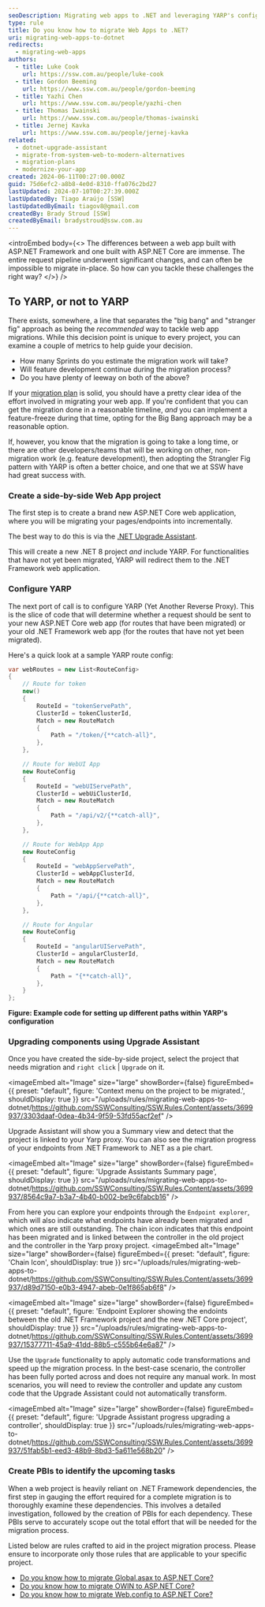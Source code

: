 ```yaml
---
seoDescription: Migrating web apps to .NET and leveraging YARP's configuration and Upgrade Assistant for a seamless transition.
type: rule
title: Do you know how to migrate Web Apps to .NET?
uri: migrating-web-apps-to-dotnet
redirects:
  - migrating-web-apps
authors:
  - title: Luke Cook
    url: https://ssw.com.au/people/luke-cook
  - title: Gordon Beeming
    url: https://www.ssw.com.au/people/gordon-beeming
  - title: Yazhi Chen
    url: https://www.ssw.com.au/people/yazhi-chen
  - title: Thomas Iwainski
    url: https://www.ssw.com.au/people/thomas-iwainski
  - title: Jernej Kavka
    url: https://www.ssw.com.au/people/jernej-kavka
related:
  - dotnet-upgrade-assistant
  - migrate-from-system-web-to-modern-alternatives
  - migration-plans
  - modernize-your-app
created: 2024-06-11T00:27:00.000Z
guid: 75d6efc2-a8b8-4e0d-8310-ffa076c2bd27
lastUpdated: 2024-07-10T00:27:39.000Z
lastUpdatedBy: Tiago Araújo [SSW]
lastUpdatedByEmail: tiagov8@gmail.com
createdBy: Brady Stroud [SSW]
createdByEmail: bradystroud@ssw.com.au
---
```


<introEmbed
  body={<>
The differences between a web app built with ASP.NET Framework and one built with ASP.NET Core are immense. The entire request pipeline underwent significant changes, and can often be impossible to migrate in-place. So how can you tackle these challenges the right way?
  </>}
/>
## To YARP, or not to YARP

There exists, somewhere, a line that separates the "big bang" and "stranger fig" approach as being the _recommended_ way to tackle web app migrations. While this decision point is unique to every project, you can examine a couple of metrics to help guide your decision.

* How many Sprints do you estimate the migration work will take?
* Will feature development continue during the migration process?
* Do you have plenty of leeway on both of the above?

If your [migration plan](/migration-plans) is solid, you should have a pretty clear idea of the effort involved in migrating your web app. If you're confident that you can get the migration done in a reasonable timeline, _and_ you can implement a feature-freeze during that time, opting for the Big Bang approach may be a reasonable option.

If, however, you know that the migration is going to take a long time, or there are other developers/teams that will be working on other, non-migration work (e.g. feature development), then adopting the Strangler Fig pattern with YARP is often a better choice, and one that we at SSW have had great success with.

### Create a side-by-side Web App project

The first step is to create a brand new ASP.NET Core web application, where you will be migrating your pages/endpoints into incrementally.

The best way to do this is via the [.NET Upgrade Assistant](https://dotnet.microsoft.com/en-us/platform/upgrade-assistant).

This will create a new .NET 8 project _and_ include YARP. For functionalities that have not yet been migrated, YARP will redirect them to the .NET Framework web application.

### Configure YARP

The next port of call is to configure YARP (Yet Another Reverse Proxy). This is the slice of code that will determine whether a request should be sent to your new ASP.NET Core web app (for routes that have been migrated) or your old .NET Framework web app (for the routes that have not yet been migrated).

Here's a quick look at a sample YARP route config:

```csharp
var webRoutes = new List<RouteConfig>
{
    // Route for token
    new()
    {
        RouteId = "tokenServePath",
        ClusterId = tokenClusterId,
        Match = new RouteMatch
        {
            Path = "/token/{**catch-all}",
        },
    },

    // Route for WebUI App
    new RouteConfig
    {
        RouteId = "webUIServePath",
        ClusterId = webUiClusterId,
        Match = new RouteMatch
        {
            Path = "/api/v2/{**catch-all}",
        },
    },

    // Route for WebApp App
    new RouteConfig
    {
        RouteId = "webAppServePath",
        ClusterId = webAppClusterId,
        Match = new RouteMatch
        {
            Path = "/api/{**catch-all}",
        },
    },

    // Route for Angular
    new RouteConfig
    {
        RouteId = "angularUIServePath",
        ClusterId = angularClusterId,
        Match = new RouteMatch
        {
            Path = "{**catch-all}",
        },
    }
};

```

**Figure: Example code for setting up different paths within YARP's configuration**

### Upgrading components using Upgrade Assistant

Once you have created the side-by-side project, select the project that needs migration and `right click` | `Upgrade` on it.


<imageEmbed
  alt="Image"
  size="large"
  showBorder={false}
  figureEmbed={{
    preset: "default",
    figure: 'Context menu on the project to be migrated.',
    shouldDisplay: true
  }}
  src="/uploads/rules/migrating-web-apps-to-dotnet/https://github.com/SSWConsulting/SSW.Rules.Content/assets/3699937/3303daaf-0dea-4b34-9f59-53fd55acf2ef"
/>

Upgrade Assistant will show you a Summary view and detect that the project is linked to your Yarp proxy.
You can also see the migration progress of your endpoints from .NET Framework to .NET as a pie chart.


<imageEmbed
  alt="Image"
  size="large"
  showBorder={false}
  figureEmbed={{
    preset: "default",
    figure: 'Upgrade Assistants Summary page',
    shouldDisplay: true
  }}
  src="/uploads/rules/migrating-web-apps-to-dotnet/https://github.com/SSWConsulting/SSW.Rules.Content/assets/3699937/8564c9a7-b3a7-4b40-b002-be9c6fabcb16"
/>

From here you can explore your endpoints through the `Endpoint explorer`, which will also indicate what endpoints have already been migrated and which ones are still outstanding.
The chain icon indicates that this endpoint has been migrated and is linked between the controller in the old project and the controller in the Yarp proxy project. 
<imageEmbed
  alt="Image"
  size="large"
  showBorder={false}
  figureEmbed={{
    preset: "default",
    figure: 'Chain Icon',
    shouldDisplay: true
  }}
  src="/uploads/rules/migrating-web-apps-to-dotnet/https://github.com/SSWConsulting/SSW.Rules.Content/assets/3699937/d89d7150-e0b3-4947-abeb-0e1f865ab6f8"
/>


<imageEmbed
  alt="Image"
  size="large"
  showBorder={false}
  figureEmbed={{
    preset: "default",
    figure: 'Endpoint Explorer showing the endoints between the old .NET Framework project and the new .NET Core project',
    shouldDisplay: true
  }}
  src="/uploads/rules/migrating-web-apps-to-dotnet/https://github.com/SSWConsulting/SSW.Rules.Content/assets/3699937/15377711-45a9-41dd-88b5-c555b64e6a87"
/>

Use the `Upgrade` functionality to apply automatic code transformations and speed up the migration process.
In the best-case scenario, the controller has been fully ported across and does not require any manual work.
In most scenarios, you will need to review the controller and update any custom code that the Upgrade Assistant could not automatically transform.


<imageEmbed
  alt="Image"
  size="large"
  showBorder={false}
  figureEmbed={{
    preset: "default",
    figure: 'Upgrade Assistant progress upgrading a controller',
    shouldDisplay: true
  }}
  src="/uploads/rules/migrating-web-apps-to-dotnet/https://github.com/SSWConsulting/SSW.Rules.Content/assets/3699937/51fab5b1-eed3-48b9-8bd3-5a611e568b20"
/>

### Create PBIs to identify the upcoming tasks

When a web project is heavily reliant on .NET Framework dependencies, the first step in gauging the effort required for a complete migration is to thoroughly examine these dependencies. This involves a detailed investigation, followed by the creation of PBIs for each dependency. These PBIs serve to accurately scope out the total effort that will be needed for the migration process.

Listed below are rules crafted to aid in the project migration process. Please ensure to incorporate only those rules that are applicable to your specific project.

* [Do you know how to migrate Global.asax to ASP.NET Core?](/migrate-global-asax-to-asp-net-core)
* [Do you know how to migrate OWIN to ASP.NET Core?](/know-how-to-migrate-owin-to-asp-net-core)
* [Do you know how to migrate Web.config to ASP.NET Core?](/know-how-to-migrate-web-config-to-asp-net-core)
